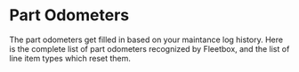 
# Part Odometers

The part odometers get filled in based on your maintance log history. Here is
the complete list of part odometers recognized by Fleetbox, and the list of
line item types which reset them.

<PartOdometers />